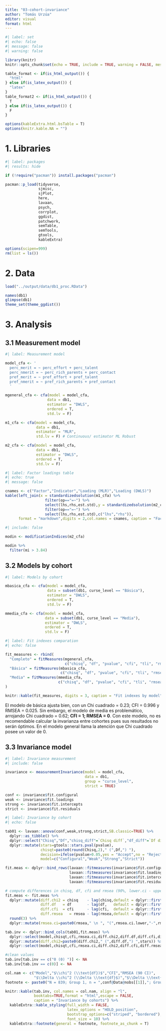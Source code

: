 ```yaml
---
title: "03-cohort-invariance"
author: "Tomás Urzúa"
editor: visual
format: html
---
```


```r
#| label: set
#| echo: false
#| message: false
#| warning: false

library(knitr)
knitr::opts_chunk$set(echo = TRUE, include = TRUE, warning = FALSE, message = FALSE)

table_format <- if(is_html_output()) {
  "html"
} else if(is_latex_output()) {
  "latex"
}
table_format2 <- if(is_html_output()) {
  T
} else if(is_latex_output()) {
  F
}

options(kableExtra.html.bsTable = T)
options(knitr.kable.NA = "")
```


# 1. Libraries
```r
#| label: packages 
#| results: hide 

if (!require("pacman")) install.packages("pacman")

pacman::p_load(tidyverse,
               sjmisc, 
               sjPlot,
               here,
               lavaan,
               psych,
               corrplot,
               ggdist,
               patchwork,
               semTable,
               semTools,
               gtools,
               kableExtra)

options(scipen=999)
rm(list = ls())
```

# 2. Data
```r
load("../output/data/db1_proc.RData")

names(db1)
glimpse(db1)
theme_set(theme_ggdist())
```

# 3. Analysis

## 3.1 Measurement model

```r
#| label: Measurement model

model_cfa <- '
  perc_merit = ~ perc_effort + perc_talent
  perc_nmerit = ~ perc_rich_parents + perc_contact
  pref_merit = ~ pref_effort + pref_talent
  pref_nmerit = ~ pref_rich_parents + pref_contact
  '

mgeneral_cfa <- cfa(model = model_cfa, 
                   data = db1, 
                   estimator = "DWLS",
                   ordered = T,
                   std.lv = F)

m1_cfa <- cfa(model = model_cfa, 
              data = db1,
              estimator = "MLR", 
              std.lv = F) # Continuous/ estimator ML Robust

m2_cfa <- cfa(model = model_cfa, 
              data = db1, 
              estimator = "DWLS",
              ordered = T,
              std.lv = F)
```

```r
#| label: Factor loadings table
#| echo: true
#| message: false

cnames <- c("Factor","Indicator","Loading (MLR)","Loading (DWLS)")
kable(left_join(x = standardizedsolution(m1_cfa) %>% 
                  filter(op=="=~") %>% 
                  select(lhs,rhs,est.std),y = standardizedsolution(m2_cfa) %>% 
                  filter(op=="=~") %>%
                  select(lhs,rhs,est.std),c("lhs","rhs")),
      format = "markdown",digits = 2,col.names = cnames, caption = "Factor loadings")
```

```r
#| include: false

modin <- modificationIndices(m2_cfa)

modin %>% 
  filter(mi > 3.84)
```

## 3.2 Models by cohort

```r
#| label: Models by cohort

mbasica_cfa <- cfa(model = model_cfa, 
                   data = subset(db1, curse_level == "Básica"), 
                   estimator = "DWLS",
                   ordered = T,
                   std.lv = F)

mmedia_cfa <- cfa(model = model_cfa, 
                  data = subset(db1, curse_level == "Media"), 
                  estimator = "DWLS",
                  ordered = T,
                  std.lv = F)
```

```r
#| label: Fit indexes comparation
#| echo: false

fit_measures <- rbind(
  "Completo" = fitMeasures(mgeneral_cfa, 
                           c("chisq", "df", "pvalue", "cfi", "tli", "rmsea", "srmr")),
  "Básica" = fitMeasures(mbasica_cfa, 
                         c("chisq", "df", "pvalue", "cfi", "tli", "rmsea", "srmr")),
  "Media" = fitMeasures(mmedia_cfa, 
                        c("chisq", "df", "pvalue", "cfi", "tli", "rmsea", "srmr"))
)

knitr::kable(fit_measures, digits = 3, caption = "Fit indexes by model")
```

El modelo de básica ajusta bien, con un Chi cuadrado = 0.23; CFI = 0.996 y RMSEA = 0.025. Sin embargo, el modelo de media es problemático, arrojando Chi cuadrado = 0.62; **CFI = 1; RMSEA = 0**. Con este modelo, no es recomendable calcular la invarianza entre cohortes pues sus resultados no serán óptimos. En el modelo general llama la atención que Chi cuadrado posee un valor de 0.

## 3.3 Invariance model 

```r
#| label: Invariance measurement
#| include: false

invariance <- measurementInvariance(model = model_cfa, 
                                    data = db1, 
                                    group = "curse_level",
                                    strict = TRUE)

conf <- invariance$fit.configural
weak <- invariance$fit.loadings
strong <- invariance$fit.intercepts
strict <- invariance$fit.residuals
```

```r
#| label: Invariance by cohort
#| echo: false

tab01 <- lavaan::anova(conf,weak,strong,strict,SB.classic=TRUE) %>%
  dplyr::as_tibble() %>%
  dplyr::select("Chisq","Df","chisq_diff"=`Chisq diff`,"df_diff"=`Df diff`,"pvalue"=`Pr(>Chisq)`) %>%
  dplyr::mutate(stars=gtools::stars.pval(pvalue),
                chisqt=paste0(round(Chisq,2)," (",Df,") "),
                decision=ifelse(pvalue>0.05,yes = "Accept",no = "Reject"),
                model=c("Configural","Weak","Strong","Strict"))

fit.meas <- dplyr::bind_rows(lavaan::fitmeasures(invariance$fit.configural,output ="matrix")[c("chisq","df","cfi","rmsea","rmsea.ci.lower","rmsea.ci.upper"),],
                             lavaan::fitmeasures(invariance$fit.loadings,  output ="matrix")[c("chisq","df","cfi","rmsea","rmsea.ci.lower","rmsea.ci.upper"),],
                             lavaan::fitmeasures(invariance$fit.intercepts,output ="matrix")[c("chisq","df","cfi","rmsea","rmsea.ci.lower","rmsea.ci.upper"),],
                             lavaan::fitmeasures(invariance$fit.residuals, output ="matrix")[c("chisq","df","cfi","rmsea","rmsea.ci.lower","rmsea.ci.upper"),])

# compute differences in chisq, df, cfi and rmsea (90%, lower.ci - upper.ci )
fit.meas <- fit.meas %>%
  dplyr::mutate(diff.chi2 = chisq    - lag(chisq,default = dplyr::first(chisq)),
                diff.df   = df       - lag(df,   default = dplyr::first(df)),
                diff.cfi  = cfi      - lag(cfi,  default = dplyr::first(cfi)),
                diff.rmsea   = rmsea - lag(rmsea,default = dplyr::first(rmsea))) %>%
  round(3) %>%
  dplyr::mutate(rmsea.ci=paste0(rmsea," \n ", "(",rmsea.ci.lower,"-",rmsea.ci.upper,")"))

tab.inv <- dplyr::bind_cols(tab01,fit.meas) %>%
  dplyr::select(model,chisqt,cfi,rmsea.ci,diff.chi2,diff.df,diff.cfi,diff.rmsea,stars,decision) %>%
  dplyr::mutate(diff.chi2=paste0(diff.chi2," (",diff.df,") ",stars)) %>%
  dplyr::select(model,chisqt,cfi,rmsea.ci,diff.chi2,diff.cfi,diff.rmsea,decision)

#clean values
tab.inv[tab.inv == c("0 (0) ")] <- NA
tab.inv[tab.inv == c(0)] <- NA

col.nam <- c("Model","$\\chi^2 (\\text{df})$","CFI","RMSEA (90 CI)",
             "$\\Delta \\chi^2 (\\Delta \\text{df}$)","$\\Delta \\text{CFI}$","$\\Delta \\text{RMSEA}$","Decision")
footnote <- paste0("N = 839; Group 1, n = ",conf@Data@nobs[[1]],"; Group 2, n = ",conf@Data@nobs[[2]])

knitr::kable(tab.inv, col.names = col.nam, align = "l",
             booktabs=TRUE,format = "html",escape = FALSE,
             caption = "Invariance by cohorts") %>%
  kableExtra::kable_styling(full_width = FALSE,
                            latex_options = "HOLD_position",
                            bootstrap_options=c("striped", "bordered"),
                            font_size = 10) %>%
  kableExtra::footnote(general = footnote, footnote_as_chunk = T)
```

